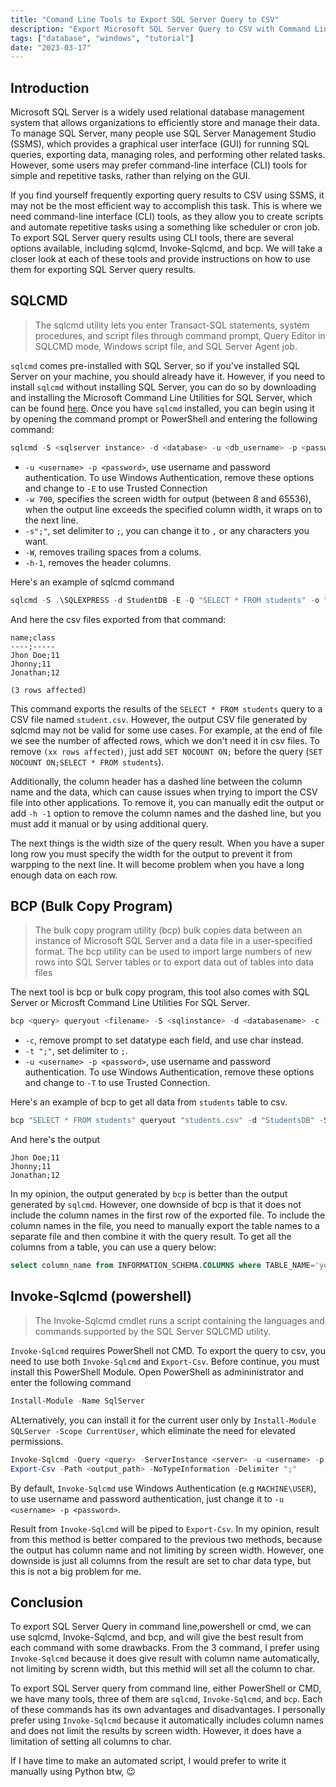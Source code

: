 ```yaml
---
title: "Comand Line Tools to Export SQL Server Query to CSV"
description: "Export Microsoft SQL Server Query to CSV with Command Line Tools (cmd & powershell) in Windows: bcp, sqlcmd, Invoke-Sqlcmd"
tags: ["database", "windows", "tutorial"]
date: "2023-03-17"
---
```


## Introduction

Microsoft SQL Server is a widely used relational database management system that allows organizations to efficiently store and manage their data. To manage SQL Server, many people use SQL Server Management Studio (SSMS), which provides a graphical user interface (GUI) for running SQL queries, exporting data, managing roles, and performing other related tasks. However, some users may prefer command-line interface (CLI) tools for simple and repetitive tasks, rather than relying on the GUI.


If you find yourself frequently exporting query results to CSV using SSMS, it may not be the most efficient way to accomplish this task. This is where we need command-line interface (CLI) tools, as they allow you to create scripts and automate repetitive tasks using a something like scheduler or cron job. To export SQL Server query results using CLI tools, there are several options available, including sqlcmd, Invoke-Sqlcmd, and bcp. We will take a closer look at each of these tools and provide instructions on how to use them for exporting SQL Server query results.

## SQLCMD

> The sqlcmd utility lets you enter Transact-SQL statements, system procedures, and script files through command prompt, Query Editor in SQLCMD mode, Windows script file, and SQL Server Agent job.

`sqlcmd` comes pre-installed with SQL Server, so if you've installed SQL Server on your machine, you should already have it. However, if you need to install `sqlcmd` without installing SQL Server, you can do so by downloading and installing the Microsoft Command Line Utilities for SQL Server, which can be found [here](https://learn.microsoft.com/en-us/sql/tools/sqlcmd/sqlcmd-utility). Once you have `sqlcmd` installed, you can begin using it by opening the command prompt or PowerShell and entering the following command:

```powershell
sqlcmd -S <sqlserver instance> -d <database> -u <db_username> -p <password> -o <output name> -Q <query> -s";" -w 700 -W -h-1
```

- `-u <username> -p <password>`, use username and password authentication. To use Windows Authentication, remove these options and change to `-E` to use Trusted Connection
- `-w 700`, specifies the screen width for output (between 8 and 65536), when the output line exceeds the specified column width, it wraps on to the next line.
- `-s";"`, set delimiter to `;`, you can change it to `,` or any characters you want.
- `-W`, removes trailing spaces from a colums.
- `-h-1`, removes the header columns.

Here's an example of sqlcmd command

```powershell
sqlcmd -S .\SQLEXPRESS -d StudentDB -E -Q "SELECT * FROM students" -o "student.csv" -u "myusername" -p "mystrongpassword" -s"," -w 700
```

And here the csv files exported from that command:

```
name;class
----;-----
Jhon Doe;11
Jhonny;11
Jonathan;12

(3 rows affected)
```

This command exports the results of the `SELECT * FROM students` query to a CSV file named `student.csv`. However, the output CSV file generated by sqlcmd may not be valid for some use cases. For example, at the end of file we see the number of affected rows, which we don't need it in csv files. To remove `(xx rows affected)`, just add `SET NOCOUNT ON;` before the query (`SET NOCOUNT ON;SELECT * FROM students`). 

Additionally, the column header has a dashed line between the column name and the data, which can cause issues when trying to import the CSV file into other applications. To remove it, you can manually edit the output or add `-h -1` option to remove the column names and the dashed line, but you must add it manual or by using additional query. 

The next things is the width size of the query result. When you have a super long row you must specify the width for the output to prevent it from warpping to the next line. It will become problem when you have a long enough data on each row.

## BCP (Bulk Copy Program)

> The bulk copy program utility (bcp) bulk copies data between an instance of Microsoft SQL Server and a data file in a user-specified format. The bcp utility can be used to import large numbers of new rows into SQL Server tables or to export data out of tables into data files

The next tool is bcp or bulk copy program, this tool also comes with SQL Server or Microsft Command Line Utilities For SQL Server.

```powershell
bcp <query> queryout <filename> -S <sqlinstance> -d <databasename> -c -t ";" -U <username> -P <password>
```

- `-c`, remove prompt to set datatype each field, and use char instead.
- `-t ";"`, set delimiter to `;`.
- `-u <username> -p <password>`, use username and password authentication. To use Windows Authentication, remove these options and change to `-T` to use Trusted Connection.

Here's an example of bcp to get all data from `students` table to csv. 

```powershell
bcp "SELECT * FROM students" queryout "students.csv" -d "StudentsDB" -S .\MSSQL -T -t ";" -c
```

And here's the output

```
Jhon Doe;11
Jhonny;11
Jonathan;12
```

In my opinion, the output generated by `bcp` is better than the output generated by `sqlcmd`. However, one downside of bcp is that it does not include the column names in the first row of the exported file. To include the column names in the file, you need to manually export the table names to a separate file and then combine it with the query result. To get all the columns from a table, you can use a query below:

```sql
select column_name from INFORMATION_SCHEMA.COLUMNS where TABLE_NAME='your_table_names'
```

## Invoke-Sqlcmd (powershell)

> The Invoke-Sqlcmd cmdlet runs a script containing the languages and commands supported by the SQL Server SQLCMD utility.

`Invoke-Sqlcmd` requires PowerShell not CMD. To export the query to csv, you need to use both `Invoke-Sqlcmd` and `Export-Csv`. Before continue, you must install this PowerShell Module. Open PowerShell as admininistrator and enter the following command

```powershell
Install-Module -Name SqlServer
```

ALternatively, you can install it for the current user only by `Install-Module SQLServer -Scope CurrentUser`, which eliminate the need for elevated permissions.

```powershell
Invoke-Sqlcmd -Query <query> -ServerInstance <server> -u <username> -p <password> | 
Export-Csv -Path <output_path> -NoTypeInformation -Delimiter ";"
```

By default, `Invoke-Sqlcmd` use Windows Authentication (e.g `MACHINE\USER`), to use username and password authentication, just change it to `-u <username> -p <password>`. 

Result from `Invoke-Sqlcmd` will be piped to `Export-Csv`. In my opinion, result from this method is better compared to the previous two methods, because the output has column name and not limiting by screen width. However, one downside is just all columns from the result are set to char data type, but this is not a big problem for me.

## Conclusion

To export SQL Server Query in command line,powershell or cmd, we can use sqlcmd, Invoke-Sqlcmd, and bcp, and will give the best result from each command with some drawbacks. From the 3 command, I prefer using `Invoke-Sqlcmd` because it does give result with column name automatically, not limiting by screnn width, but this methid will set all the column to char.

To export SQL Server query from command line, either PowerShell or CMD, we have many tools, three of them are `sqlcmd`, `Invoke-Sqlcmd`, and `bcp`. Each of these commands has its own advantages and disadvantages. I personally prefer using `Invoke-Sqlcmd` because it automatically includes column names and does not limit the results by screen width. However, it does have a limitation of setting all columns to char.

If I have time to make an automated script, I would prefer to write it manually using Python btw, 😉